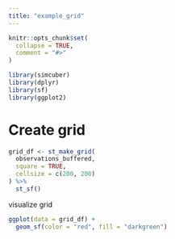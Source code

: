 ```yaml
---
title: "example_grid"
---
```


```r
knitr::opts_chunk$set(
  collapse = TRUE,
  comment = "#>"
)
```

```r
library(simcuber)
library(dplyr)
library(sf)
library(ggplot2)
```

# Create grid
```r
grid_df <- st_make_grid(
  observations_buffered,
  square = TRUE,
  cellsize = c(200, 200)
) %>%
  st_sf()
```

visualize grid

```r
ggplot(data = grid_df) +
  geom_sf(color = "red", fill = "darkgreen")
```
